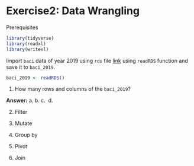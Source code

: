 # Exercise2: Data Wrangling

Prerequisites
```r
library(tidyverse)
library(readxl)
library(writexl)
```

Import `baci` data of year 2019 using `rds` file [link]() using `readRDS` function and save it to `baci_2019`.

```r
baci_2019 <- readRDS()
```


1. How many rows and columns of the `baci_2019`?

**Answer:**
a. 
b. 
c. 
d. 

2. Filter

3. Mutate

4. Group by

5. Pivot

6. Join
